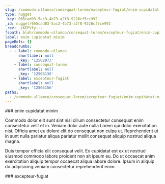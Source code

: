```yaml
---
slug: /commodo-ullamco/consequat-lorem/excepteur-fugiat/enim-cupidatat-minim
type: nugget
_key: 065cad03-5ac3-4b73-a2f8-9226cf5ce992
_id: nugget/065cad03-5ac3-4b73-a2f8-9226cf5ce992
_rev: _iKEPVfy---
fspath: blah/commodo-ullamco/consequat-lorem/excepteur-fugiat/enim-cupidatat-minim.md
label: enim cupidatat minim
pageRefs: {}
breadcrumbs:
  - - label: commodo-ullamco
      shortlabel: null
      _key: '12502973'
    - label: consequat-lorem
      shortlabel: null
      _key: '12503138'
    - label: excepteur-fugiat
      shortlabel: null
      _key: '12503156'
paths:
  - /commodo-ullamco/consequat-lorem/excepteur-fugiat/enim-cupidatat-minim
---
```


<NuggetArea>
<Nugget slug="/commodo-ullamco/consequat-lorem/excepteur-fugiat/enim-cupidatat-minim" type="nugget" _key="065cad03-5ac3-4b73-a2f8-9226cf5ce992" _id="nugget/065cad03-5ac3-4b73-a2f8-9226cf5ce992" _rev="_iKEPVfy---" fspath="blah/commodo-ullamco/consequat-lorem/excepteur-fugiat/enim-cupidatat-minim.md" label="enim cupidatat minim" paths="/commodo-ullamco/consequat-lorem/excepteur-fugiat/enim-cupidatat-minim">
<NuggetBody>
### enim cupidatat minim

Commodo dolor elit sunt sint nisi cillum consectetur consequat enim consectetur velit et in. Veniam dolor aute nulla Lorem qui dolor exercitation nisi. Officia amet eu dolore elit do consequat non culpa ut. Reprehenderit ut in sunt nulla pariatur aliqua pariatur mollit consequat aliquip nostrud aliqua magna.

Duis tempor officia elit consequat velit. Ex cupidatat est ex ut nostrud eiusmod commodo labore proident non sit ipsum eu. Do ut occaecat anim exercitation aliquip tempor occaecat aliqua labore dolore. Ipsum in aliquip do adipisicing veniam consectetur reprehenderit enim.

</NuggetBody>
<Breadcrumbs>
<Crumbs>
<Crumb _key="12502973" label="commodo-ullamco" /><Crumb _key="12503138" label="consequat-lorem" /><Crumb _key="12503156" label="excepteur-fugiat" />
</Crumbs>
</Breadcrumbs>
</Nugget>

<NuggetsInbound>
</NuggetsInbound>
<NuggetsOutbound>
</NuggetsOutbound>
</NuggetArea>
<PassagesInbound>
<Passage direction="inbound" type="passage" _key="12503156" _id="passage/12503156" _rev="_iKEPVfq--A" label="excepteur-fugiat" passage="excepteur-fugiat" fspath="blah/commodo-ullamco/consequat-lorem/excepteur-fugiat" paths="/commodo-ullamco/consequat-lorem/excepteur-fugiat" slug="/commodo-ullamco/consequat-lorem/excepteur-fugiat">
<NuggetBody>
### excepteur-fugiat

</NuggetBody>
<Breadcrumbs>
<Crumbs>
<Crumb _key="12502973" label="commodo-ullamco" /><Crumb _key="12503138" label="consequat-lorem" />
</Crumbs>
</Breadcrumbs>
</Passage>

</PassagesInbound>
<PassagesOutbound>
</PassagesOutbound>